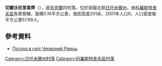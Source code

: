 {{coord|50|22|55|N|28|53|42|E|scale:30000|display=title}}

'''切爾沃尼里韋齊'''（{{lang-uk|Червоний Ровець}}），是[[烏克蘭|烏克蘭]]的村落，位於該國北部[[日托米爾州|日托米爾州]]，由[[科羅斯特舍夫區|科羅斯特舍夫區]]負責管轄，面積0.16平方公里，海拔高度201米，2001年人口9，人口密度每平方公里57.69人。

==參考資料==
* [http://weather.in.ua/ua/zhitomirskaja/28101 Погода в селі Червоний Рівець] {{Wayback|url=http://weather.in.ua/ua/zhitomirskaja/28101 |date=20111219163130 }}

{{DEFAULTSORT:Червоний Рівець}}
[[Category:日托米爾州村落|Category:日托米爾州村落]]
[[Category:科羅斯特舍夫區村落|Category:科羅斯特舍夫區村落]]


{{Zhytomyr-geo-stub}}